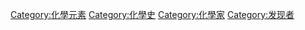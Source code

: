 [[Category:化學元素|Category:化學元素]]
[[Category:化學史|Category:化學史]]
[[Category:化學家|Category:化學家]]
[[Category:发现者|Category:发现者]]